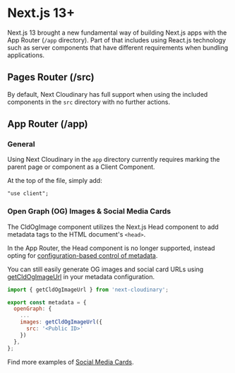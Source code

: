 


<Head>
  <title>Next.js 13+ - Next Cloudinary</title>
  <meta name="og:title" content="Using Next Cloudinary with Next.js 13" />
  <meta name="og:url" content={`https://next.cloudinary.dev/responsive-images`} />
</Head>

<OgImage
  title="Next.js 13+"
  twitterTitle="Using Next Cloudinary with Next.js 13+"
/>

# Next.js 13+

Next.js 13 brought a new fundamental way of building Next.js apps with the App Router (`/app` directory). Part of that includes using React.js technology such as server components that have different requirements when bundling applications.

## Pages Router (/src)

By default, Next Cloudinary has full support when using the included components in the `src` directory with no further actions.

## App Router (/app)

### General

Using Next Cloudinary in the `app` directory currently requires marking the parent page or component as a Client Component.

At the top of the file, simply add:

```ansi copy
"use client";
```

### Open Graph (OG) Images & Social Media Cards

The CldOgImage component utilizes the Next.js Head component to add metadata tags to the HTML document's `<head>`.

In the App Router, the Head component is no longer supported, instead opting for [configuration-based control of metadata](https://nextjs.org/docs/app/building-your-application/optimizing/metadata).

You can still easily generate OG images and social card URLs using [getCldOgImageUrl](/getcldogimageurl/basic-usage) in your metadata configuration.

```jsx copy
import { getCldOgImageUrl } from 'next-cloudinary';

export const metadata = {
  openGraph: {
    ...
    images: getCldOgImageUrl({
      src: '<Public ID>'
    })
  },
};
```

Find more examples of [Social Media Cards](/guides/social-media-card).